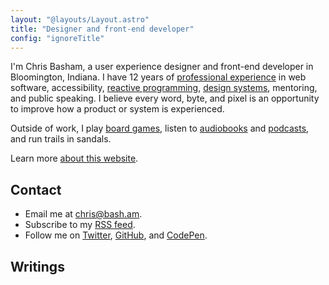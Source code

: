 ```yaml
---
layout: "@layouts/Layout.astro"
title: "Designer and front-end developer"
config: "ignoreTitle"
---
```



I'm Chris Basham, a user experience designer and front-end developer
in Bloomington, Indiana. I have 12 years of [professional experience](/resume) in web software, accessibility, [reactive programming](/reactive-programming), [design systems](/design-systems), mentoring, and public speaking. I believe every word, byte, and pixel is an opportunity to improve how a product or system is experienced.

Outside of work, I play [board games](/board-games), listen to [audiobooks](/books) and [podcasts](/podcasts), and run trails in sandals.

Learn more [about this website](/colophon).

## Contact

- Email me at chris@bash.am.
- Subscribe to my [RSS feed](/rss.xml).
- Follow me on [Twitter](https://twitter.com/chrisbasham), [GitHub](https://github.com/basham), and [CodePen](https://codepen.io/basham).

## Writings

<BlogList />

